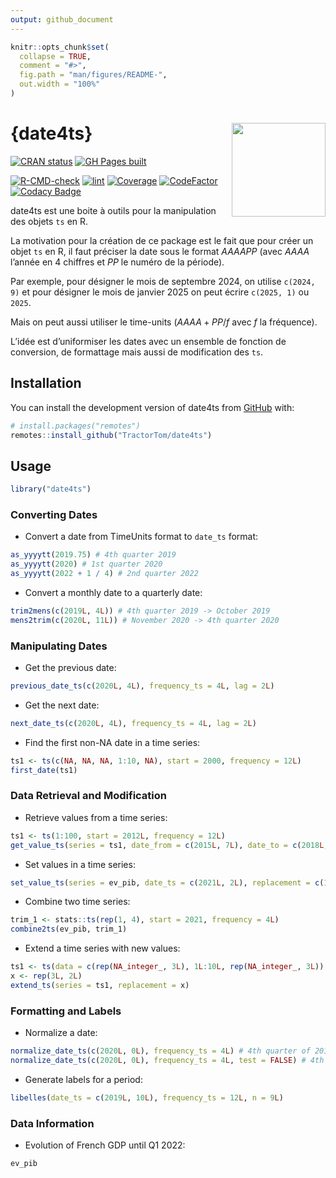 ```yaml
---
output: github_document
---
```


<!-- README.md is generated from README.Rmd. Please edit that file -->

```r
knitr::opts_chunk$set(
  collapse = TRUE,
  comment = "#>",
  fig.path = "man/figures/README-",
  out.width = "100%"
)
```

# {date4ts} <a href="https://tractortom.github.io/date4ts/"><img src="man/figures/logo.svg" align="right" height="150" style="float:right; height:150px;"/></a>

<!-- badges: start -->
[![CRAN status](https://www.r-pkg.org/badges/version/date4ts)](https://CRAN.R-project.org/package=date4ts)
[![GH Pages built](https://github.com/TractorTom/date4ts/actions/workflows/pkgdown.yaml/badge.svg)](https://github.com/TractorTom/date4ts/actions/workflows/pkgdown.yaml)

[![R-CMD-check](https://github.com/TractorTom/date4ts/actions/workflows/R-CMD-check.yaml/badge.svg)](https://github.com/TractorTom/date4ts/actions/workflows/R-CMD-check.yaml)
[![lint](https://github.com/TractorTom/date4ts/actions/workflows/lint.yaml/badge.svg)](https://github.com/TractorTom/date4ts/actions/workflows/lint.yaml)
[![Coverage](https://codecov.io/gh/TractorTom/date4ts/graph/badge.svg)](https://app.codecov.io/gh/TractorTom/date4ts)
[![CodeFactor](https://www.codefactor.io/repository/github/TractorTom/date4ts/badge)](https://www.codefactor.io/repository/github/TractorTom/date4ts)
[![Codacy Badge](https://app.codacy.com/project/badge/Grade/afab36ff8f064dc1b428efb06fa9f56c)](https://app.codacy.com/gh/TractorTom/date4ts/dashboard?utm_source=gh&utm_medium=referral&utm_content=&utm_campaign=Badge_grade)
<!-- badges: end -->

date4ts est une boite à outils pour la manipulation des objets `ts` en R.

La motivation pour la création de ce package est le fait que pour créer un objet `ts` en R, il faut préciser la date sous le format $AAAA PP$ (avec $AAAA$ l'année en 4 chiffres et $PP$ le numéro de la période).

Par exemple, pour désigner le mois de septembre 2024, on utilise `c(2024, 9)` et pour désigner le mois de janvier 2025 on peut écrire `c(2025, 1)` ou `2025`.

Mais on peut aussi utiliser le time-units ($AAAA + PP / f$ avec $f$ la fréquence).

L'idée est d'uniformiser les dates avec un ensemble de fonction de conversion, de formattage mais aussi de modification des `ts`.


## Installation

You can install the development version of date4ts from [GitHub](https://github.com/) with:

``` r
# install.packages("remotes")
remotes::install_github("TractorTom/date4ts")
```

## Usage

```r
library("date4ts")
```


### Converting Dates

- Convert a date from TimeUnits format to `date_ts` format:

```r
as_yyyytt(2019.75) # 4th quarter 2019
as_yyyytt(2020) # 1st quarter 2020
as_yyyytt(2022 + 1 / 4) # 2nd quarter 2022
```

- Convert a monthly date to a quarterly date:

```r
trim2mens(c(2019L, 4L)) # 4th quarter 2019 -> October 2019
mens2trim(c(2020L, 11L)) # November 2020 -> 4th quarter 2020
```

### Manipulating Dates

- Get the previous date:

```r
previous_date_ts(c(2020L, 4L), frequency_ts = 4L, lag = 2L)
```

- Get the next date:

```r
next_date_ts(c(2020L, 4L), frequency_ts = 4L, lag = 2L)
```

- Find the first non-NA date in a time series:

```r
ts1 <- ts(c(NA, NA, NA, 1:10, NA), start = 2000, frequency = 12L)
first_date(ts1)
```


### Data Retrieval and Modification

- Retrieve values from a time series:

```r
ts1 <- ts(1:100, start = 2012L, frequency = 12L)
get_value_ts(series = ts1, date_from = c(2015L, 7L), date_to = c(2018L, 6L))
```

- Set values in a time series:

```r
set_value_ts(series = ev_pib, date_ts = c(2021L, 2L), replacement = c(1, 2, 3))
```

- Combine two time series:

```r
trim_1 <- stats::ts(rep(1, 4), start = 2021, frequency = 4L)
combine2ts(ev_pib, trim_1)
```

- Extend a time series with new values:

```r
ts1 <- ts(data = c(rep(NA_integer_, 3L), 1L:10L, rep(NA_integer_, 3L)), start = 2020, frequency = 12L)
x <- rep(3L, 2L)
extend_ts(series = ts1, replacement = x)
```

### Formatting and Labels

- Normalize a date:

```r
normalize_date_ts(c(2020L, 0L), frequency_ts = 4L) # 4th quarter of 2019
normalize_date_ts(c(2020L, 0L), frequency_ts = 4L, test = FALSE) # 4th quarter of 2019
```

- Generate labels for a period:

```r
libelles(date_ts = c(2019L, 10L), frequency_ts = 12L, n = 9L)
```

### Data Information

- Evolution of French GDP until Q1 2022:

```r
ev_pib
```
